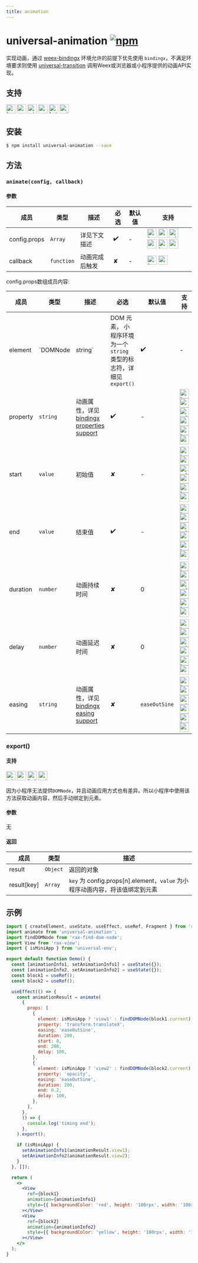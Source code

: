 ```yaml
---
title: animation
---
```


# universal-animation  [![npm](https://img.shields.io/npm/v/universal-animation.svg)](https://www.npmjs.com/package/universal-animation)

实现动画，通过 [weex-bindingx](https://www.npmjs.com/package/weex-bindingx) 环境允许的前提下优先使用 `bindingx`，不满足环境要求则使用 [universal-transition](https://www.npmjs.com/package/universal-transition) 调用Weex或浏览器或小程序提供的动画API实现。

## 支持
<img alt="browser" src="https://gw.alicdn.com/tfs/TB1uYFobGSs3KVjSZPiXXcsiVXa-200-200.svg" width="25px" height="25px" /> <img alt="weex" src="https://gw.alicdn.com/tfs/TB1jM0ebMaH3KVjSZFjXXcFWpXa-200-200.svg" width="25px" height="25px" /> <img alt="miniApp" src="https://gw.alicdn.com/tfs/TB1bBpmbRCw3KVjSZFuXXcAOpXa-200-200.svg" width="25px" height="25px" /> <img alt="wechatMiniprogram" src="https://img.alicdn.com/tfs/TB1slcYdxv1gK0jSZFFXXb0sXXa-200-200.svg" width="25px" height="25px"> <img alt="bytedanceMicroApp" src="https://gw.alicdn.com/tfs/TB1jFtVzO_1gK0jSZFqXXcpaXXa-200-200.svg" width="25px" height="25px"> <img alt="quickApp" src="https://gw.alicdn.com/tfs/TB1MP7EwQT2gK0jSZPcXXcKkpXa-200-200.svg" width="25px" height="25px">

## 安装

```bash
$ npm install universal-animation --save
```

## 方法

### `animate(config, callback)`

#### 参数

| 成员 | 类型 | 描述 | 必选 |默认值 | 支持 |
| --- | --- | --- | --- | --- |  --- |
| config.props | `Array` | 详见下文描述 | ✔️ | - |  <img alt="browser" src="https://gw.alicdn.com/tfs/TB1uYFobGSs3KVjSZPiXXcsiVXa-200-200.svg" width="25px" height="25px" /> <img alt="weex" src="https://gw.alicdn.com/tfs/TB1jM0ebMaH3KVjSZFjXXcFWpXa-200-200.svg" width="25px" height="25px" /> <img alt="miniApp" src="https://gw.alicdn.com/tfs/TB1bBpmbRCw3KVjSZFuXXcAOpXa-200-200.svg" width="25px" height="25px" /> <img alt="wechatMiniprogram" src="https://img.alicdn.com/tfs/TB1slcYdxv1gK0jSZFFXXb0sXXa-200-200.svg" width="25px" height="25px"> <img alt="bytedanceMicroApp" src="https://gw.alicdn.com/tfs/TB1jFtVzO_1gK0jSZFqXXcpaXXa-200-200.svg" width="25px" height="25px"> <img alt="quickApp" src="https://gw.alicdn.com/tfs/TB1MP7EwQT2gK0jSZPcXXcKkpXa-200-200.svg" width="25px" height="25px">  |
| callback | `function` | 动画完成后触发 | 	✘ | - |  <img alt="browser" src="https://gw.alicdn.com/tfs/TB1uYFobGSs3KVjSZPiXXcsiVXa-200-200.svg" width="25px" height="25px" /> <img alt="weex" src="https://gw.alicdn.com/tfs/TB1jM0ebMaH3KVjSZFjXXcFWpXa-200-200.svg" width="25px" height="25px" />  |

config.props数组成员内容:

| 成员 | 类型 | 描述 | 必选 |默认值 | 支持 |
| --- | --- | --- | --- | --- |  --- |
| element | `DOMNode|string` | DOM 元素， 小程序环境为一个`string` 类型的标志符，详细见`export()` | ✔️ | - |  <img alt="browser" src="https://gw.alicdn.com/tfs/TB1uYFobGSs3KVjSZPiXXcsiVXa-200-200.svg" width="25px" height="25px" /> <img alt="weex" src="https://gw.alicdn.com/tfs/TB1jM0ebMaH3KVjSZFjXXcFWpXa-200-200.svg" width="25px" height="25px" /> <img alt="miniApp" src="https://gw.alicdn.com/tfs/TB1bBpmbRCw3KVjSZFuXXcAOpXa-200-200.svg" width="25px" height="25px" /> <img alt="wechatMiniprogram" src="https://img.alicdn.com/tfs/TB1slcYdxv1gK0jSZFFXXb0sXXa-200-200.svg" width="25px" height="25px"> <img alt="bytedanceMicroApp" src="https://gw.alicdn.com/tfs/TB1jFtVzO_1gK0jSZFqXXcpaXXa-200-200.svg" width="25px" height="25px"> <img alt="quickApp" src="https://gw.alicdn.com/tfs/TB1MP7EwQT2gK0jSZPcXXcKkpXa-200-200.svg" width="25px" height="25px"> |
| property | `string` | 动画属性，详见[bindingx properties support](https://alibaba.github.io/bindingx/guide/cn_api_attributes) | ✔️ | - |   <img alt="browser" src="https://gw.alicdn.com/tfs/TB1uYFobGSs3KVjSZPiXXcsiVXa-200-200.svg" width="25px" height="25px" /> <img alt="weex" src="https://gw.alicdn.com/tfs/TB1jM0ebMaH3KVjSZFjXXcFWpXa-200-200.svg" width="25px" height="25px" /> <img alt="miniApp" src="https://gw.alicdn.com/tfs/TB1bBpmbRCw3KVjSZFuXXcAOpXa-200-200.svg" width="25px" height="25px" /> <img alt="wechatMiniprogram" src="https://img.alicdn.com/tfs/TB1slcYdxv1gK0jSZFFXXb0sXXa-200-200.svg" width="25px" height="25px"> <img alt="bytedanceMicroApp" src="https://gw.alicdn.com/tfs/TB1jFtVzO_1gK0jSZFqXXcpaXXa-200-200.svg" width="25px" height="25px"> <img alt="quickApp" src="https://gw.alicdn.com/tfs/TB1MP7EwQT2gK0jSZPcXXcKkpXa-200-200.svg" width="25px" height="25px"> |
| start | `value` | 初始值 |✘ | - | <img alt="browser" src="https://gw.alicdn.com/tfs/TB1uYFobGSs3KVjSZPiXXcsiVXa-200-200.svg" width="25px" height="25px" /> <img alt="weex" src="https://gw.alicdn.com/tfs/TB1jM0ebMaH3KVjSZFjXXcFWpXa-200-200.svg" width="25px" height="25px" /> <img alt="miniApp" src="https://gw.alicdn.com/tfs/TB1bBpmbRCw3KVjSZFuXXcAOpXa-200-200.svg" width="25px" height="25px" /> <img alt="wechatMiniprogram" src="https://img.alicdn.com/tfs/TB1slcYdxv1gK0jSZFFXXb0sXXa-200-200.svg" width="25px" height="25px"> <img alt="bytedanceMicroApp" src="https://gw.alicdn.com/tfs/TB1jFtVzO_1gK0jSZFqXXcpaXXa-200-200.svg" width="25px" height="25px"> <img alt="quickApp" src="https://gw.alicdn.com/tfs/TB1MP7EwQT2gK0jSZPcXXcKkpXa-200-200.svg" width="25px" height="25px">  |
| end | `value` | 结束值 | ✔️ | - |  <img alt="browser" src="https://gw.alicdn.com/tfs/TB1uYFobGSs3KVjSZPiXXcsiVXa-200-200.svg" width="25px" height="25px" /> <img alt="weex" src="https://gw.alicdn.com/tfs/TB1jM0ebMaH3KVjSZFjXXcFWpXa-200-200.svg" width="25px" height="25px" /> <img alt="miniApp" src="https://gw.alicdn.com/tfs/TB1bBpmbRCw3KVjSZFuXXcAOpXa-200-200.svg" width="25px" height="25px" /> <img alt="wechatMiniprogram" src="https://img.alicdn.com/tfs/TB1slcYdxv1gK0jSZFFXXb0sXXa-200-200.svg" width="25px" height="25px"> <img alt="bytedanceMicroApp" src="https://gw.alicdn.com/tfs/TB1jFtVzO_1gK0jSZFqXXcpaXXa-200-200.svg" width="25px" height="25px"> <img alt="quickApp" src="https://gw.alicdn.com/tfs/TB1MP7EwQT2gK0jSZPcXXcKkpXa-200-200.svg" width="25px" height="25px"> |
| duration | `number` | 动画持续时间 | ✘ | 0 | <img alt="browser" src="https://gw.alicdn.com/tfs/TB1uYFobGSs3KVjSZPiXXcsiVXa-200-200.svg" width="25px" height="25px" /> <img alt="weex" src="https://gw.alicdn.com/tfs/TB1jM0ebMaH3KVjSZFjXXcFWpXa-200-200.svg" width="25px" height="25px" /> <img alt="miniApp" src="https://gw.alicdn.com/tfs/TB1bBpmbRCw3KVjSZFuXXcAOpXa-200-200.svg" width="25px" height="25px" /> <img alt="wechatMiniprogram" src="https://img.alicdn.com/tfs/TB1slcYdxv1gK0jSZFFXXb0sXXa-200-200.svg" width="25px" height="25px"> <img alt="bytedanceMicroApp" src="https://gw.alicdn.com/tfs/TB1jFtVzO_1gK0jSZFqXXcpaXXa-200-200.svg" width="25px" height="25px"> <img alt="quickApp" src="https://gw.alicdn.com/tfs/TB1MP7EwQT2gK0jSZPcXXcKkpXa-200-200.svg" width="25px" height="25px"> |
| delay | `number` | 动画延迟时间 |✘ | 0 | <img alt="browser" src="https://gw.alicdn.com/tfs/TB1uYFobGSs3KVjSZPiXXcsiVXa-200-200.svg" width="25px" height="25px" /> <img alt="weex" src="https://gw.alicdn.com/tfs/TB1jM0ebMaH3KVjSZFjXXcFWpXa-200-200.svg" width="25px" height="25px" /> <img alt="miniApp" src="https://gw.alicdn.com/tfs/TB1bBpmbRCw3KVjSZFuXXcAOpXa-200-200.svg" width="25px" height="25px" /> <img alt="wechatMiniprogram" src="https://img.alicdn.com/tfs/TB1slcYdxv1gK0jSZFFXXb0sXXa-200-200.svg" width="25px" height="25px"> <img alt="bytedanceMicroApp" src="https://gw.alicdn.com/tfs/TB1jFtVzO_1gK0jSZFqXXcpaXXa-200-200.svg" width="25px" height="25px"> <img alt="quickApp" src="https://gw.alicdn.com/tfs/TB1MP7EwQT2gK0jSZPcXXcKkpXa-200-200.svg" width="25px" height="25px">  |
| easing | `string` | 动画属性，详见[bindingx easing support](https://alibaba.github.io/bindingx/guide/cn_api_interpolator) | ✘ | `easeOutSine` |  <img alt="browser" src="https://gw.alicdn.com/tfs/TB1uYFobGSs3KVjSZPiXXcsiVXa-200-200.svg" width="25px" height="25px" /> <img alt="weex" src="https://gw.alicdn.com/tfs/TB1jM0ebMaH3KVjSZFjXXcFWpXa-200-200.svg" width="25px" height="25px" /> <img alt="miniApp" src="https://gw.alicdn.com/tfs/TB1bBpmbRCw3KVjSZFuXXcAOpXa-200-200.svg" width="25px" height="25px" /> <img alt="wechatMiniprogram" src="https://img.alicdn.com/tfs/TB1slcYdxv1gK0jSZFFXXb0sXXa-200-200.svg" width="25px" height="25px"> <img alt="bytedanceMicroApp" src="https://gw.alicdn.com/tfs/TB1jFtVzO_1gK0jSZFqXXcpaXXa-200-200.svg" width="25px" height="25px"> <img alt="quickApp" src="https://gw.alicdn.com/tfs/TB1MP7EwQT2gK0jSZPcXXcKkpXa-200-200.svg" width="25px" height="25px"> |

### export()

#### 支持

<img alt="miniApp" src="https://gw.alicdn.com/tfs/TB1bBpmbRCw3KVjSZFuXXcAOpXa-200-200.svg" width="25px" height="25px" /> <img alt="wechatMiniprogram" src="https://img.alicdn.com/tfs/TB1slcYdxv1gK0jSZFFXXb0sXXa-200-200.svg" width="25px" height="25px"> <img alt="bytedanceMicroApp" src="https://gw.alicdn.com/tfs/TB1jFtVzO_1gK0jSZFqXXcpaXXa-200-200.svg" width="25px" height="25px"> <img alt="quickApp" src="https://gw.alicdn.com/tfs/TB1MP7EwQT2gK0jSZPcXXcKkpXa-200-200.svg" width="25px" height="25px">

因为小程序无法提供`DOMNode`，并且动画应用方式也有差异。所以小程序中使用该方法获取动画内容，然后手动绑定到元素。

#### 参数

无

#### 返回

| 成员 | 类型 | 描述 |
| --- | --- | --- |
| result | `Object` | 返回的对象 |
| result[key] | `Array` | `key` 为 config.props[n].element，`value` 为小程序动画内容，将该值绑定到元素  |

## 示例

```jsx | pure
import { createElement, useState, useEffect, useRef, Fragment } from 'rax';
import animate from 'universal-animation';
import findDOMNode from 'rax-find-dom-node';
import View from 'rax-view';
import { isMiniApp } from 'universal-env';

export default function Demo() {
  const [animationInfo1, setAnimationInfo1] = useState({});
  const [animationInfo2, setAnimationInfo2] = useState({});
  const block1 = useRef();
  const block2 = useRef();

  useEffect(() => {
    const animationResult = animate(
      {
        props: [
          {
            element: isMiniApp ? 'view1' : findDOMNode(block1.current),
            property: 'transform.translateX',
            easing: 'easeOutSine',
            duration: 200,
            start: 0,
            end: 200,
            delay: 100,
          },
          {
            element: isMiniApp ? 'view2' : findDOMNode(block2.current),
            property: 'opacity',
            easing: 'easeOutSine',
            duration: 200,
            end: 0.2,
            delay: 100,
          },
        ],
      },
      () => {
        console.log('timing end');
      },
    ).export();

    if (isMiniApp) {
      setAnimationInfo1(animationResult.view1);
      setAnimationInfo2(animationResult.view2);
    }
  }, []);

  return (
    <>
      <View
		ref={block1}
        animation={animationInfo1}
        style={{ backgroundColor: 'red', height: '100rpx', width: '100rpx' }}
      ></View>
      <View
		ref={block2}
        animation={animationInfo2}
        style={{ backgroundColor: 'yellow', height: '100rpx', width: '100rpx' }}
      ></View>
    </>
  );
}
```



